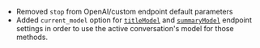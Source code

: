 - Removed `stop` from OpenAI/custom endpoint default parameters
- Added `current_model` option for [`titleModel`](/docs/configuration/librechat_yaml/object_structure/custom_endpoint#titlemodel) and [`summaryModel`](/docs/configuration/librechat_yaml/object_structure/custom_endpoint#summarymodel) endpoint settings in order to use the active conversation's model for those methods.